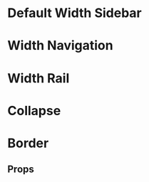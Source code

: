 
<Meta component={Aside} title="Docs/Aside" />

# Default Width Sidebar

<Editor code={storyDefaultWidthSidebar} />

# Width Navigation

<Editor code={storyWidthNavigation} />

# Width Rail

<Editor code={storyWidthRail} />

# Collapse

<Editor code={storyCollapse} />

# Border

<Editor code={storyBorderBottom} />
<Editor code={storyBorderLeft} />
<Editor code={storyBorderRight} />
<Editor code={storyBorderTop} />
<Editor code={storyBorderX} />
<Editor code={storyBorderY} />

## Props

<ArgsTable of={Aside} exclude={excludedProps} />
